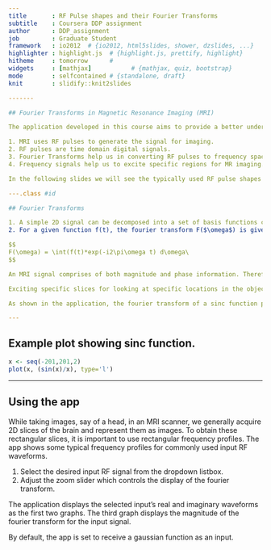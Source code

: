 ```yaml
---
title       : RF Pulse shapes and their Fourier Transforms
subtitle    : Coursera DDP assignment
author      : DDP_assignment
job         : Graduate Student
framework   : io2012  # {io2012, html5slides, shower, dzslides, ...}
highlighter : highlight.js  # {highlight.js, prettify, highlight}
hitheme     : tomorrow      # 
widgets     : [mathjax]           # {mathjax, quiz, bootstrap}
mode        : selfcontained # {standalone, draft}
knit        : slidify::knit2slides

-------

## Fourier Transforms in Magnetic Resonance Imaging (MRI)

The application developed in this course aims to provide a better understanding of fourier transforms of radio frequency (RF) signals. The application displays the fourier transforms of commonly used RF signals in MRI

1. MRI uses RF pulses to generate the signal for imaging.
2. RF pulses are time domain digital signals.
3. Fourier Transforms help us in converting RF pulses to frequency space.
4. Frequency signals help us to excite specific regions for MR imaging.

In the following slides we will see the typically used RF pulse shapes and their fourier transforms to understand the slice excitation profiles used in MRI.

---.class #id  

## Fourier Transforms

1. A simple 2D signal can be decomposed into a set of basis functions comprising of sine and cosine functions. 
2. For a given function f(t), the fourier transform F($\omega$) is given by:

$$
F(\omega) = \int(f(t)*exp(-i2\pi\omega t) d\omega\
$$

An MRI signal comprises of both magnitude and phase information. Therefore the RF pulses used in MRI for exciting the proton spins also possess magnitude and phase which are manipulated to produce the desired excitation.

Exciting specific slices for looking at specific locations in the object being imaged is key to MR imaging. For instance, we can excite a band of frequencies in MRI by using a sinc function $$ sinc(x) = \frac{\sin(x)}{x} $$

As shown in the application, the fourier transform of a sinc function produces a rect function, which details the various frequencies that are selectively excited. 

---
```


## Example plot showing sinc function.

```r
x <- seq(-201,201,2)
plot(x, (sin(x)/x), type='l')
```

---
## Using the app

While taking images, say of a head, in an MRI scanner, we generally acquire 2D slices of the brain and represent them as images. To obtain these rectangular slices, it is important to use rectangular frequency profiles. The app shows some typical frequency profiles for commonly used input RF waveforms. 

1. Select the desired input RF signal from the dropdown listbox. 
2. Adjust the zoom slider which controls the display of the fourier transform.

The application displays the selected input's real and imaginary waveforms as the first two graphs. The third graph displays the magnitude of the fourier transform for the input signal. 

By default, the app is set to receive a gaussian function as an input.
